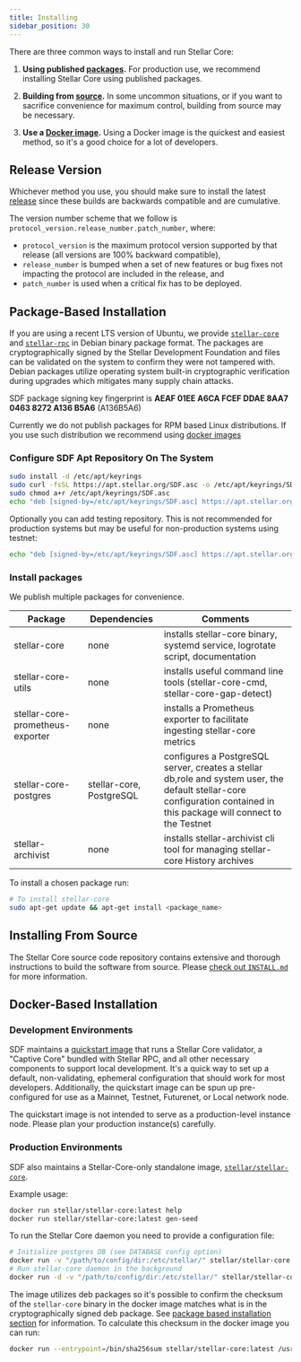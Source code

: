 ```yaml
---
title: Installing
sidebar_position: 30
---
```



There are three common ways to install and run Stellar Core:

1. **Using published [packages](#package-based-installation).** For production use, we recommend installing Stellar Core using published packages.

2. **Building from [source](#installing-from-source).** In some uncommon situations, or if you want to sacrifice convenience for maximum control, building from source may be necessary.

3. **Use a [Docker image](#docker-based-installation).** Using a Docker image is the quickest and easiest method, so it's a good choice for a lot of developers.

## Release Version

Whichever method you use, you should make sure to install the latest [release](https://github.com/stellar/stellar-core/releases) since these builds are backwards compatible and are cumulative.

The version number scheme that we follow is `protocol_version.release_number.patch_number`, where:

- `protocol_version` is the maximum protocol version supported by that release (all versions are 100% backward compatible),
- `release_number` is bumped when a set of new features or bug fixes not impacting the protocol are included in the release, and
- `patch_number` is used when a critical fix has to be deployed.

## Package-Based Installation

If you are using a recent LTS version of Ubuntu, we provide [`stellar-core`](https://github.com/stellar/stellar-core) and [`stellar-rpc`](https://github.com/stellar/stellar-rpc) in Debian binary package format. The packages are cryptographically signed by the Stellar Development Foundation and files can be validated on the system to confirm they were not tampered with. Debian packages utilize operating system built-in cryptographic verification during upgrades which mitigates many supply chain attacks.

SDF package signing key fingerprint is **AEAF 01EE A6CA FCEF DDAE 8AA7 0463 8272 A136 B5A6** (A136B5A6)

Currently we do not publish packages for RPM based Linux distributions. If you use such distribution we recommend using [docker images](#docker-based-installation)

### Configure SDF Apt Repository On The System

```bash
sudo install -d /etc/apt/keyrings
sudo curl -fsSL https://apt.stellar.org/SDF.asc -o /etc/apt/keyrings/SDF.asc
sudo chmod a+r /etc/apt/keyrings/SDF.asc
echo "deb [signed-by=/etc/apt/keyrings/SDF.asc] https://apt.stellar.org $(lsb_release -cs) stable" | sudo tee -a /etc/apt/sources.list.d/SDF.list
```

Optionally you can add testing repository. This is not recommended for production systems but may be useful for non-production systems using testnet:

```bash
echo "deb [signed-by=/etc/apt/keyrings/SDF.asc] https://apt.stellar.org $(lsb_release -cs) stable" | sudo tee -a /etc/apt/sources.list.d/SDF.list
```

### Install packages

We publish multiple packages for convenience.

| Package | Dependencies | Comments |
| --- | --- | --- |
| stellar-core | none | installs stellar-core binary, systemd service, logrotate script, documentation |
| stellar-core-utils | none | installs useful command line tools (stellar-core-cmd, stellar-core-gap-detect) |
| stellar-core-prometheus-exporter | none | installs a Prometheus exporter to facilitate ingesting stellar-core metrics |
| stellar-core-postgres | stellar-core, PostgreSQL | configures a PostgreSQL server, creates a stellar db,role and system user, the default stellar-core configuration contained in this package will connect to the Testnet |
| stellar-archivist | none | installs stellar-archivist cli tool for managing stellar-core History archives |

To install a chosen package run:

```bash
# To install stellar-core
sudo apt-get update && apt-get install <package_name>
```

## Installing From Source

The Stellar Core source code repository contains extensive and thorough instructions to build the software from source. Please [check out `INSTALL.md`](https://github.com/stellar/stellar-core/blob/master/INSTALL.md) for more information.

## Docker-Based Installation

### Development Environments

SDF maintains a [quickstart image](https://github.com/stellar/quickstart) that runs a Stellar Core validator, a "Captive Core" bundled with Stellar RPC, and all other necessary components to support local development. It's a quick way to set up a default, non-validating, ephemeral configuration that should work for most developers. Additionally, the quickstart image can be spun up pre-configured for use as a Mainnet, Testnet, Futurenet, or Local network node.

<Alert>

The quickstart image is not intended to serve as a production-level instance node. Please plan your production instance(s) carefully.

</Alert>

### Production Environments

SDF also maintains a Stellar-Core-only standalone image, [`stellar/stellar-core`](https://hub.docker.com/r/stellar/stellar-core).

Example usage:

```bash
docker run stellar/stellar-core:latest help
docker run stellar/stellar-core:latest gen-seed
```

To run the Stellar Core daemon you need to provide a configuration file:

```bash
# Initialize postgres DB (see DATABASE config option)
docker run -v "/path/to/config/dir:/etc/stellar/" stellar/stellar-core:latest new-db
# Run stellar-core daemon in the background
docker run -d -v "/path/to/config/dir:/etc/stellar/" stellar/stellar-core:latest run
```

The image utilizes deb packages so it's possible to confirm the checksum of the `stellar-core` binary in the docker image matches what is in the cryptographically signed deb package. See [package based installation section](#package-based-installation) for information. To calculate this checksum in the docker image you can run:

```bash
docker run --entrypoint=/bin/sha256sum stellar/stellar-core:latest /usr/bin/stellar-core
```
